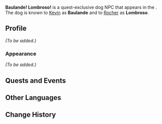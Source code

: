 {{Meta
<!-- Remove this template after adding the missing info -->
|missing_NPC_profile  = yes
<!--
|missing_NPC_idle     = yes
|missing_NPC_dialogue = yes
-->
}}
{{Character Infobox
|type             = Quest NPC
|group            = Dog NPCs
|image            = NPC Lombroso.png
|realname         = <!-- Optional, if different from in-game name -->
|deceased         = <!-- Past (for deceased prior to events of the game) or free response -->
|region           = Fontaine<!-- Character's home/main nation -->
|location         = Fontaine<!-- Nation where you can find the character in the game -->
|affiliation      = 
|title            = 

|ancestry         = <!-- Clan/family -->
|father           = 
|mother           = 
|spouse           = 
|sibling          = 
|child            = 
|relative         = 

|voiceEN          = 
|voiceCN          = 
|voiceJP          = 
|voiceKR          = 
}}
'''Baulande! Lombroso!''' is a quest-exclusive dog NPC that appears in the {{Quest|Vagrants and Scamps}}. The dog is known to [[Kevin]] as '''Baulande''' and to [[Rocher]] as '''Lombroso'''.
<!--
==Location==
{{subst:#tag:gallery|
NPC Location {{subst:#titleparts:{{subst:PAGENAME}}}}.png{{subst:!}}{{subst:#titleparts:{{subst:PAGENAME}}}}'s location
NPC Location {{subst:#titleparts:{{subst:PAGENAME}}}} Context.png{{subst:!}}Additional context
}}
-->
==Profile==
<!--Detailed story/lore information goes here.-->
''(To be added.)''

===Appearance===
<!--Keep appearance section short and concise. Limit to 2 paragraphs with 3-4 sentences each.-->
''(To be added.)''

==Quests and Events==
{{Quests and Events}}
<!--
==Idle Quotes==
{{Dialogue Start}}
: {{DIcon|Idle}} {{Tx}}
:: {{A|VO {{subst:#titleparts:{{subst:PAGENAME}}}} 01.ogg}} "{{Tx}}"
{{Dialogue End}}

==Dialogue==
{{Dialogue Start}}
:'''{{subst:#titleparts:{{subst:PAGENAME}}}}:''' 
:{{DIcon}}
{{Dialogue End}}
<!--
==Event Dialogue==
===Event Name===
{{Dialogue Start}}
:'''{{subst:#titleparts:{{subst:PAGENAME}}}}:'''
{{Dialogue End}}
-->
==Other Languages==
{{Other Languages|default_hidden=1
|1_en      = Baulande
|1_zhs     = 博兰德
|1_zhs_rm  = Bólándé
|1_zht     = 博蘭德
|1_zht_rm  = Bólándé
|1_ja      = ボランド
|1_ja_rm   = Borando
|1_ko      = 볼란드
|1_es      = Baulande
|1_fr      = Baulande
|1_ru      = Боланд
|1_th      = Baulande
|1_vi      = Baulande
|1_de      = Baulande
|1_id      = Baulande
|1_pt      = Blandre
|1_tr      = Baulande
|1_it      = Baulande

|2_en      = Lombroso
|2_zhs     = 郎勃罗梭
|2_zhs_rm  = Lángbóluósuō
|2_zht     = 郎勃羅梭
|2_zht_rm  = Lángbóluósuō
|2_ja      = ランボロッソ
|2_ja_rm   = Ranborosso
|2_ko      = 롬브로소
|2_es      = Lombroso
|2_fr      = Lombroso
|2_ru      = Ломброзо
|2_th      = Lombroso
|2_vi      = Lombroso
|2_de      = Lombroso
|2_id      = Lombroso
|2_pt      = Lombroso
|2_tr      = Lombroso
|2_it      = Lombroso
}}

==Change History==
{{Change History|4.2}}
<!--
==References==
{{Reflist}}
-->